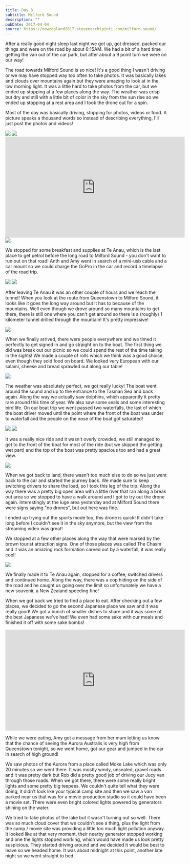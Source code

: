 ```yaml
---
title: Day 3
subtitle: Milford Sound
description: ""
pubDate: 2017-04-04
source: https://newzealand2017.stevenocchipinti.com/milford-sound/
---
```



After a really good night sleep last night we got up, got dressed, packed our
things and were on the road by about 6:15AM. We had a bit of a hard time getting
the van out of the car park, but after about a 9 point turn we were on our way!

The road towards Milford Sound is so nice! It's a good thing I wasn't driving or
we may have stopped way too often to take photos. It was basically lakes and
clouds over mountains again but they were amazing to look at in the low morning
light. It was a little hard to take photos from the car, but we ended up
stopping at a few places along the way. The weather was crisp but dry and still
with a little bit of color in the sky from the sun rise so we ended up stopping
at a rest area and I took the drone out for a spin.

Most of the day was basically driving, stopping for photos, videos or food. A
picture speaks a thousand words so instead of describing everything, I'll just
post the photos and videos!

<Grid>
  <Img originalAspectRatio src="2017-new-zealand/cgqagg1zyusdjnsx0eon" />
  <Img originalAspectRatio src="2017-new-zealand/zdfktmhoznaqavlmwjj8" />
</Grid>

<iframe
  class="youtube-video"
  width="560"
  height="315"
  src="https://www.youtube.com/embed/scfvSjPGaYY"
  frameborder="0"
  allowfullscreen
></iframe>

<Img originalAspectRatio src="2017-new-zealand/koegyghpbkshtuqist3a" />

We stopped for some breakfast and supplies at Te Anau, which is the last place
to get petrol before the long road to Milford Sound - you don't want to run out
on that road! Anth and Amy went in search of a mini-usb cable and a car mount so
we could charge the GoPro in the car and record a timelapse of the road trip.

<Grid>
  <Img src="2017-new-zealand/xua9vqxikc729ewoc61e" />
  <Img src="2017-new-zealand/djfzdqhuhzinpqqsoety" />
</Grid>

After leaving Te Anau it was an other couple of hours and we reach the tunnel!
When you look at the route from Queenstown to Milford Sound, it looks like it
goes the long way around but it has to because of the mountains. Well even
though we drove around so many mountains to get there, there is still one where
you can't get around so there is a (roughly) 1 kilometer tunnel drilled through
the mountain! It's pretty impressive!

<Img originalAspectRatio src="2017-new-zealand/mi3shaco9v4hmb36mxvf" />

When we finally arrived, there were people everywhere and we timed it perfectly
to get signed in and go straight on to the boat. The first thing we did was
break out our picnic so we could spend the rest of the time taking in the
sights! We made a couple of rolls which we think was a good choice, even though
they sold food on board. We looked very European with our salami, cheese and
bread sprawled out along our table!

<Img originalAspectRatio src="2017-new-zealand/gocwhm4pnav7ahihylc0" />

The weather was absolutely perfect, we got really lucky! The boat went around
the sound and up to the entrance to the Tasman Sea and back again. Along the way
we actually saw dolphins, which apparently it pretty rare around this time of
year. We also saw some seals and some interesting bird life. On our boat trip we
went passed two waterfalls, the last of which the boat driver moved until the
point where the front of the boat was under to waterfall and the people on the
nose of the boat got saturated!

<Grid>
  <Img src="2017-new-zealand/fgxlgjpafryuvdmmevjm" />
  <Img src="2017-new-zealand/qjv1ad8hn4dyyjnxgo1o" />
</Grid>

It was a really nice ride and it wasn't overly crowded, we still managed to get
to the front of the boat for most of the ride (but we skipped the getting wet
part) and the top of the boat was pretty spacious too and had a great view.

<Img originalAspectRatio src="2017-new-zealand/d0g1coorzdtl6ayzn4cl" />

When we got back to land, there wasn't too much else to do so we just went back
to the car and started the journey back. We made sure to keep switching drivers
to share the load, so I took this leg of the trip. Along the way there was a
pretty big open area with a little river that ran along a break out area so we
stopped to have a walk around and I got to try out the drone again.
Interestingly at the luge area yesterday and at Milford Sound there were signs
saying "no drones", but out here was fine.

I ended up trying out the sports mode too, this drone is quick! It didn't take
long before I couldn't see it in the sky anymore, but the view from the
streaming video was great!

We stopped at a few other places along the way that were marked by the brown
tourist attraction signs. One of those places was called The Chasm and it was an
amazing rock formation carved out by a waterfall, it was really cool!

<Img originalAspectRatio src="2017-new-zealand/pwgbxydyfcnangqnbmtj" />

We finally made it to Te Anau again, stopped for a coffee, switched drivers and
continued home. Along the way, there was a cop hiding on the side of the road
and he caught us going over the limit so unfortunately we have a new souvenir, a
New Zealand speeding fine!

When we got back we tried to find a place to eat. After checking out a few
places, we decided to go the second Japanese place we saw and it was really
good! We got a bunch of smaller dishes to share and it was some of the best
Japanese we've had! We even had some sake with our meals and finished it off
with some sake bombs!

<iframe
  class="youtube-video"
  width="560"
  height="315"
  src="https://www.youtube.com/embed/s0JC1njzJnc"
  frameborder="0"
  allowfullscreen
></iframe>

While we were eating, Amy got a message from her mum letting us know that the
chance of seeing the Aurora Australis is very high from Queenstown tonight, so
we went home, got our gear and jumped in the car in search of high ground!

We saw photos of the Aurora from a place called Moke Lake which was only 20
minutes so we went there. It was mostly windy, unsealed, gravel roads and it was
pretty dark but Rob did a pretty good job of driving our Jucy van through those
roads. When we got there, there were some really bright lights and some pretty
big teepees. We couldn't quite tell what they were doing, it didn't look like
your typical camp site and then we saw a van parked near us that was for a movie
production studio so it could have been a movie set. There were even bright
colored lights powered by generators shining on the water.

We tried to take photos of the lake but it wasn't turning out so well. There was
so much cloud cover that we couldn't see a thing, plus the light from the camp /
movie site was providing a little too much light pollution anyway. It looked like
at that very moment, their nearby generator stopped working and one the lights
stopped working, which would have made us look pretty suspicious. They started
driving around and we decided it would be best to leave so we headed home. It
was about midnight at this point, another late night so we went straight to bed.

